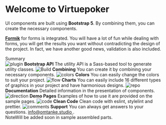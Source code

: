 
<Meta title='Introduction' />

<style>{`
  .subheading {
    --mediumdark: '#999999';
    font-weight: 900;
    font-size: 13px;
    color: #999;
    letter-spacing: 6px;
    line-height: 24px;
    text-transform: uppercase;
    margin-bottom: 12px;
    margin-top: 40px;
  }

  .link-list {
    display: grid;
    grid-template-columns: 1fr;
    grid-template-rows: 1fr 1fr;
    row-gap: 10px;
  }

  @media (min-width: 620px) {
    .link-list {
      row-gap: 20px;
      column-gap: 20px;
      grid-template-columns: 1fr 1fr;
    }
  }

  @media all and (-ms-high-contrast:none) {
  .link-list {
      display: -ms-grid;
      -ms-grid-columns: 1fr 1fr;
      -ms-grid-rows: 1fr 1fr;
    }
  }

  .link-item {
    display: block;
    padding: 20px 30px 20px 15px;
    border: 1px solid #00000010;
    border-radius: 5px;
    transition: background 150ms ease-out, border 150ms ease-out, transform 150ms ease-out;
    color: #333333;
    display: flex;
    align-items: flex-start;
  }

  .link-item:hover {
    border-color: #1EA7FD50;
    transform: translate3d(0, -3px, 0);
    box-shadow: rgba(0, 0, 0, 0.08) 0 3px 10px 0;
  }

  .link-item:active {
    border-color: #1EA7FD;
    transform: translate3d(0, 0, 0);
  }

  .link-item strong {
    font-weight: 700;
    display: block;
    margin-bottom: 2px;
  }

  .link-item img {
    height: 40px;
    width: 40px;
    margin-right: 15px;
    flex: none;
  }

  .link-item span {
    font-size: 14px;
    line-height: 20px;
  }

  .tip {
    display: inline-block;
    border-radius: 1em;
    font-size: 11px;
    line-height: 12px;
    font-weight: 700;
    background: #E7FDD8;
    color: #66BF3C;
    padding: 4px 12px;
    margin-right: 10px;
    vertical-align: top;
  }

  .tip-wrapper {
    font-size: 13px;
    line-height: 20px;
    margin-top: 40px;
    margin-bottom: 40px;
  }

  .tip-wrapper code {
    font-size: 12px;
    display: inline-block;
  }


`}</style>

# Welcome to Virtuepoker

UI components are built using **Bootstrap 5**. By combining them, you can create the necessary components.

[**Formik**](https://formik.org/docs/overview) for forms is integrated. You will have a lot of fun while dealing with forms, you will get the results you want without contradicting the design of the project.
In fact, we have another good news, validation is also included.

<div className='subheading'>Summary</div>

<div className='link-list'>
	<span className='link-item'>
		<img src={Plugin} alt='plugin' />
		<span>
			<strong>Bootstrap API</strong>
			The utility API is a Sass-based tool to generate utility classes.
		</span>
	</span>
	<span className='link-item'>
		<img src={StackAlt} alt='Build' />
		<span>
			<strong>Combining</strong>
			You can create it by combining your necessary components.
		</span>
	</span>
	<span className='link-item'>
		<img src={Colors} alt='colors' />
		<span>
			<strong>Colors</strong>
			You can easily change the colors to suit your project.
		</span>
	</span>
	<span className='link-item'>
		<img src={Flow} alt='flow' />
		<span>
			<strong>Charts</strong>
			You can easily include 16 different types of graphics in your project and have harmonious
			designs.
		</span>
	</span>
	<span className='link-item'>
		<img src={Repo} alt='repo' />
		<span>
			<strong>Documentation</strong>
			Detailed information in the presentation of components.
		</span>
	</span>
	<span className='link-item'>
		<img src={Direction} alt='direction' />
		<span>
			<strong>Demo Pages</strong>
			Examples of how to use it are provided on the sample pages.
		</span>
	</span>
	<span className='link-item'>
		<img src={Code} alt='code' />
		<span>
			<strong>Clean Code</strong>
			Clean code with eslint, stylelint and prettier.
		</span>
	</span>
	<span className='link-item'>
		<img src={Comments} alt='comments' />
		<span>
			<strong>Support</strong>
			You can always get answers to your questions. <a href='mailto:info@omtanke.studio'>
				info@omtanke.studio
			</a>.
		</span>
	</span>
</div>

<div className='tip-wrapper'>
	<span className='tip'>Note</span>Will be added soon in sample assembled parts.
</div>
